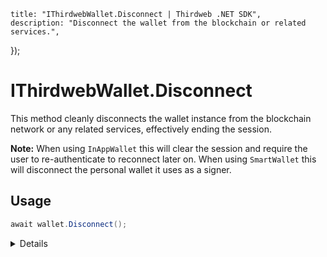 
	title: "IThirdwebWallet.Disconnect | Thirdweb .NET SDK",
	description: "Disconnect the wallet from the blockchain or related services.",
});

# IThirdwebWallet.Disconnect

This method cleanly disconnects the wallet instance from the blockchain network or any related services, effectively ending the session.

**Note:** When using `InAppWallet` this will clear the session and require the user to re-authenticate to reconnect later on. When using `SmartWallet` this will disconnect the personal wallet it uses as a signer.

## Usage

```csharp
await wallet.Disconnect();
```

<Details summary="Description">

The `Disconnect` method is used to terminate any active connection or session that the wallet might have with the blockchain network or related services. This can include disconnecting from a web3 provider, clearing any cached authentication, or other necessary cleanup actions to ensure a clean state.

</Details>
